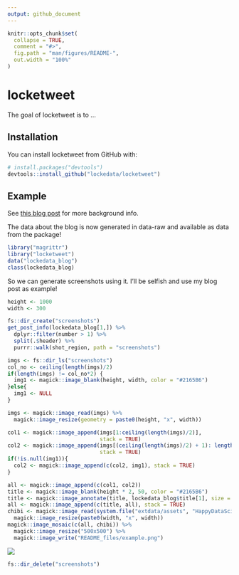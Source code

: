 ```yaml
---
output: github_document
---
```


<!-- README.md is generated from README.Rmd. Please edit that file -->

```r
knitr::opts_chunk$set(
  collapse = TRUE,
  comment = "#>",
  fig.path = "man/figures/README-",
  out.width = "100%"
)
```
# locketweet

The goal of locketweet is to ...

## Installation

You can install locketweet from GitHub with:

```r
# install.packages("devtools")
devtools::install_github("lockedata/locketweet")
```

## Example

See [this blog post](https://itsalocke.com/blog/how-to-maraaverickfy-a-blog-post-without-even-reading-it/) for more background info.

The data about the blog is now generated in data-raw and available as data from the package!


```r
library("magrittr")
library("locketweet")
data("lockedata_blog")
class(lockedata_blog)
```

So we can generate screenshots using it. I'll be selfish and use my blog post as example!

```r


height <- 1000
width <- 300

fs::dir_create("screenshots")
get_post_info(lockedata_blog[1,]) %>%
  dplyr::filter(number > 1) %>%
  split(.$header) %>%
  purrr::walk(shot_region, path = "screenshots")  
```

```r
imgs <- fs::dir_ls("screenshots")
col_no <- ceiling(length(imgs)/2)
if(length(imgs) != col_no*2) {
  img1 <- magick::image_blank(height, width, color = "#2165B6") 
}else{
  img1 <- NULL
}

imgs <- magick::image_read(imgs) %>%
  magick::image_resize(geometry = paste0(height, "x", width))

col1 <- magick::image_append(imgs[1:ceiling(length(imgs)/2)],
                             stack = TRUE)
col2 <- magick::image_append(imgs[(ceiling(length(imgs)/2) + 1): length(imgs)],
                             stack = TRUE)
if(!is.null(img1)){
  col2 <- magick::image_append(c(col2, img1), stack = TRUE)
}

all <- magick::image_append(c(col1, col2))
title <- magick::image_blank(height * 2, 50, color = "#2165B6")
title <- magick::image_annotate(title, lockedata_blog$title[1], size = 50)
all <- magick::image_append(c(title, all), stack = TRUE)
chibi <- magick::image_read(system.file("extdata/assets", "HappyDataScienceSteffy_preview.png", package = "locketweet")) %>%
  magick::image_resize(paste0(width, "x", width))
magick::image_mosaic(c(all, chibi)) %>%
  magick::image_resize("500x500") %>%
  magick::image_write("README_files/example.png")
```

![](README_files/example.png)

```r
fs::dir_delete("screenshots")
```

